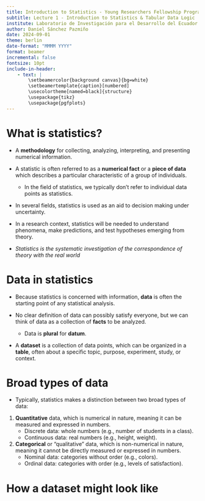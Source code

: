```yaml
---
title: Introduction to Statistics - Young Researchers Fellowship Program
subtitle: Lecture 1 - Introduction to Statistics & Tabular Data Logic
institute: Laboratorio de Investigación para el Desarrollo del Ecuador
author: Daniel Sánchez Pazmiño
date: 2024-09-01
theme: berlin
date-format: "MMMM YYYY"
format: beamer
incremental: false
fontsize: 10pt
include-in-header:
    - text: |
        \setbeamercolor{background canvas}{bg=white}
        \setbeamertemplate{caption}[numbered]
        \usecolortheme[named=black]{structure}
        \usepackage{tikz}
        \usepackage{pgfplots}
---
```


# What is statistics?

- A **methodology** for collecting, analyzing, interpreting, and presenting numerical information.

- A statistic is often referred to as a **numerical fact** or a **piece of data** which describes a particular characteristic of a group of individuals.
    - In the field of statistics, we typically don't refer to individual data points as statistics.

- In several fields, statistics is used as an aid to decision making under uncertainty.

- In a research context, statistics will be needed to understand phenomena, make predictions, and test hypotheses emerging from theory.

- *Statistics is the systematic investigation of the correspondence of theory with the real world*

# Data in statistics

- Because statistics is concerned with information, **data** is often the starting point of any statistical analysis.

- No clear definition of data can possibly satisfy everyone, but we can think of data as a collection of **facts** to be analyzed. 
    - Data is **plural** for **datum**.

- A **dataset** is a collection of data points, which can be organized in a **table**, often about a specific topic, purpose, experiment, study, or context.

# Broad types of data

- Typically, statistics makes a distinction between two broad types of data:

1. **Quantitative** data, which is numerical in nature, meaning it can be measured and expressed in numbers.
    - Discrete data: whole numbers (e.g., number of students in a class).
    - Continuous data: real numbers (e.g., height, weight).

2. **Categorical** or "qualitative" data, which is non-numerical in nature, meaning it cannot be directly measured or expressed in numbers. 
    - Nominal data: categories without order (e.g., colors).
    - Ordinal data: categories with order (e.g., levels of satisfaction).

# How a dataset might look like